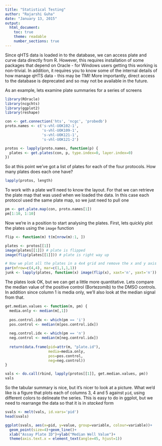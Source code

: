 ```yaml
---
title: "Statistical Testing"
author: "Rajarshi Guha"
date: "January 13, 2015"
output:
  html_document:
    toc: true
    theme: readable
    number_sections: true
---
```


Since qHTS data is loaded in to the database, we can access plate and curve data directly from R. However, this requires installation of some packages that depend on Oracle - for Windows users getting this working is non-trivial. In addition, it requires you to know some of the internal details of how manage qHTS data - this may be TMI! More importantly, direct access to the database is deprecated and so may not be available in the future.

As an example, lets examine plate summaries for a series of screens
```r
library(ROracle)
library(ncgchts)
library(ggplot2)
library(reshape)

con <- get.connection('hts', 'ncgc', 'probedb')
proto.names <- c('s-vhl-UOK102-1',
                 's-vhl-UOK109-1',
                 's-vhl-UOK121-1',
                 's-vhl-UOK121-2')

protos <- lapply(proto.names, function(p) {
  plates <- get.plates(con, p, type.index=0, layer.index=0)
})
```

So at this point we've got a list of plates for each of the four protocols. How many plates does each one have?
```r
lapply(protos, length)
```

To work with a plate we'll need to know the layout. For that we can retrieve the plate map that was used when we loaded the data. In this case each protocol used the same plate map, so we just need to pull one
```r
pm <- get.plate.map(con, proto.names[1])
pm[1:10, 1:10]
```

Now we're in a position to start analysing the plates. First, lets quickly plot the plates using the `image` function
```r
flip <- function(m) t(m[nrow(m):1, ])

plates <- protos[[1]]
image(plates[[1]]) # plate is flipped
image(flip(plates[[1]])) # plate is right way up

# Now we plot all the plates in a 4x4 grid and remove the x and y axis labels for brevity
par(mfrow=c(4,4), mar=c(1,1,1,1))
junk <- lapply(plates, function(x) image(flip(x), xaxt='n', yaxt='n'))
```

The plates look OK, but we can get a little more quantitative. Lets compare the median value of the positive control (Bortezomib) to the DMSO controls. In addition since column 1 is media only, we'll also look at the median signal from that.
```r
get.median.values <- function(m, pm) {
  media.only <- median(m[,1])
  
  pos.control.idx <- which(pm == 'i')
  pos.control <- median(m[pos.control.idx])
  
  neg.control.idx <- which(pm == 'n')
  neg.control <- median(m[neg.control.idx])
  
  return(data.frame(pid=attr(m, "plate.id"), 
                    media=media.only, 
                    pos=pos.control, 
                    neg=neg.control))
}

vals <- do.call(rbind, lapply(protos[[1]], get.median.values, pm))
vals
```

So the tabular summary is nice, but it's nicer to look at a picture. What we'd like is a figure that plots each of columns 3, 4 and 5 against `pid`, using different colors to delineate the series. This is easy to do in ggplot, but we need to rearrange the data so that it is in *stacked* form
```r
svals <- melt(vals, id.vars='pid')
head(svals)

ggplot(svals, aes(x=pid, y=value, group=variable, colour=variable))+
  geom_point(size=4)+geom_line()+
  xlab("Assay Plate ID")+ylab("Median Well Value")+
  theme(axis.text.x = element_text(angle=45, hjust=1))
```